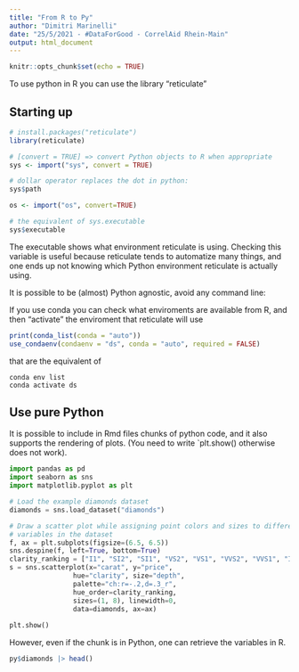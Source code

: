 ```yaml
---
title: "From R to Py"
author: "Dimitri Marinelli"
date: "25/5/2021 - #DataForGood - CorrelAid Rhein-Main"
output: html_document
---
```


```r
knitr::opts_chunk$set(echo = TRUE)

```

To use python in R you can use the library "reticulate" 

## Starting up


```r
# install.packages("reticulate")
library(reticulate)

# [convert = TRUE] => convert Python objects to R when appropriate
sys <- import("sys", convert = TRUE)

# dollar operator replaces the dot in python:
sys$path

os <- import("os", convert=TRUE)

# the equivalent of sys.executable
sys$executable
```
The executable shows what environment reticulate is using. Checking this variable
is useful because reticulate tends to automatize many things, and one ends up 
not knowing which Python environment reticulate is actually using. 

It is possible to be (almost) Python agnostic, avoid any command line:

If you use conda you can check what enviroments are available from R, and then
"activate" the enviroment that reticulate will use

```r
print(conda_list(conda = "auto"))
use_condaenv(condaenv = "ds", conda = "auto", required = FALSE)
```
that are the equivalent of 
```
conda env list
conda activate ds
``` 

## Use pure Python

It is possible to include in Rmd files chunks of python code, and it also 
supports the rendering of plots. (You need to write `plt.show() otherwise does 
not work).

```python
import pandas as pd
import seaborn as sns
import matplotlib.pyplot as plt

# Load the example diamonds dataset
diamonds = sns.load_dataset("diamonds")

# Draw a scatter plot while assigning point colors and sizes to different
# variables in the dataset
f, ax = plt.subplots(figsize=(6.5, 6.5))
sns.despine(f, left=True, bottom=True)
clarity_ranking = ["I1", "SI2", "SI1", "VS2", "VS1", "VVS2", "VVS1", "IF"]
s = sns.scatterplot(x="carat", y="price",
                hue="clarity", size="depth",
                palette="ch:r=-.2,d=.3_r",
                hue_order=clarity_ranking,
                sizes=(1, 8), linewidth=0,
                data=diamonds, ax=ax)
                
plt.show()
```

However, even if the chunk is in Python, one can retrieve the variables in R. 

```r
py$diamonds |> head()


```


